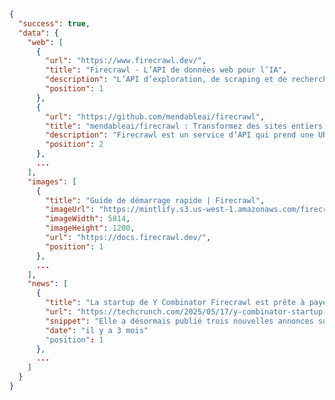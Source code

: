 ```json JSON
{
  "success": true,
  "data": {
    "web": [
      {
        "url": "https://www.firecrawl.dev/",
        "title": "Firecrawl - L’API de données web pour l’IA",
        "description": "L’API d’exploration, de scraping et de recherche pour l’IA. Conçue pour passer à l’échelle. Firecrawl met l’ensemble du web à la portée des agents et développeurs d’IA.",
        "position": 1
      },
      {
        "url": "https://github.com/mendableai/firecrawl",
        "title": "mendableai/firecrawl : Transformez des sites entiers en contenus prêts pour les LLM… - GitHub",
        "description": "Firecrawl est un service d’API qui prend une URL, l’explore et la convertit en Markdown propre ou en données structurées.",
        "position": 2
      },
      ...
    ],
    "images": [
      {
        "title": "Guide de démarrage rapide | Firecrawl",
        "imageUrl": "https://mintlify.s3.us-west-1.amazonaws.com/firecrawl/logo/logo.png",
        "imageWidth": 5814,
        "imageHeight": 1200,
        "url": "https://docs.firecrawl.dev/",
        "position": 1
      },
      ...
    ],
    "news": [
      {
        "title": "La startup de Y Combinator Firecrawl est prête à payer 1 M$ pour embaucher trois agents IA comme employés",
        "url": "https://techcrunch.com/2025/05/17/y-combinator-startup-firecrawl-is-ready-to-pay-1m-to-hire-three-ai-agents-as-employees/",
        "snippet": "Elle a désormais publié trois nouvelles annonces sur le job board de YC pour « agents IA uniquement » et a réservé un budget total de 1 million de dollars pour y parvenir.",
        "date": "il y a 3 mois"
        "position": 1
      },
      ...
    ]
  }
}
```

